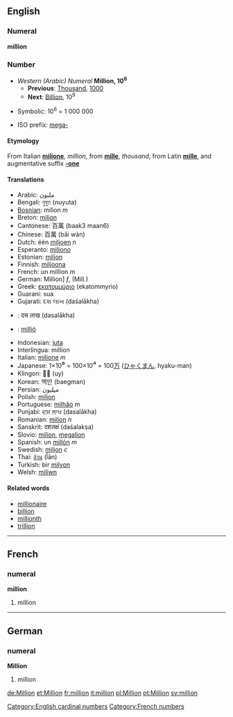 ==English==
===Numeral===
'''million'''

===Number===
*''Western (Arabic) Numeral'' '''Million, 10<sup>6</sup>'''
**'''Previous''': [[Thousand]], [[1000]]
**'''Next''': [[Billion]], 10<sup>9</sup>

*Symbolic: 10<sup>6</sup> = 1 000 000

*ISO prefix: [[mega-]]

====Etymology====

From Italian '''[[milione]]''', ''million'', from '''[[mille]]''', ''thousand'', from Latin '''[[mille]]''', and augmentative suffix '''[[-one]]'''

====Translations====
*Arabic: مليون
*Bengali: নুযুত (nuyuta)
*[[Bosnian]]: milion ''m''
*Breton: [[milion]]
*Cantonese: 百萬 (baak3 maan6)
*Chinese: 百萬 (bǎi wàn)
*Dutch: één [[miljoen]] ''n''
*Esperanto: [[miliono]]
*Estonian: [[miljon]]
*Finnish: [[miljoona]]
*French: un million ''m''
*German: Million] ''f'', (Mill.)
*Greek: [[εκατομμύριο]] (ekatommyrio) '' ''
*Guarani: sua
*Gujarati: દશ લાખ (daśalākha)
*{{hi}}: दस लाख (dasalākha)
*{{hu}}: [[millió]]
*Indonesian: [[juta]]
*Interlingua: million
*Italian: [[milione]] ''m''
*Japanese: 1×10<big>⁶</big> = 100×10<big>⁴</big> = 100[[万]] ([[ひゃく]][[まん]], hyaku-man)
*Klingon:  (uy)
*Korean: 백만 (baegman)
*Persian: ميليون
*Polish: [[milion]]
*Portuguese: [[milhão]] ''m''
*Punjabi: ਦਸ ਲਾਖ (dasalākha)
*Romanian: [[milion]] ''n''
*Sanskrit: दशलक्षं (daśalakṣa)
*Slovio:  [[milion]], [[megalion]]
*Spanish: un [[millón]] ''m''
*Swedish: [[miljon]] ''c''
*Thai: [[ล้าน]] (l̂ān)
*Turkish: bir [[milyon]]
*Welsh: [[miliwn]]

====Related words====
*[[millionaire]]
*[[billion]]
*[[millionth]]
*[[trillion]]

----

==French==
===numeral===
'''million'''

# million

----
==German==
===numeral===
'''Million'''

# million

[[Category:English cardinal numbers]]

[[Category:French numbers]]

[[de:Million]]
[[et:Million]]
[[fr:million]]
[[it:million]]
[[pl:Million]]
[[pt:Million]]
[[sv:million]]